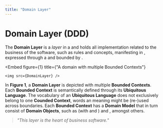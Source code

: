 ```yaml
---
title: "Domain Layer"
---
```



# Domain Layer (DDD)

The **Domain Layer** is a _layer_ in  a <GlosRef name="Layered Architecture" file="sa.layeredarchitecture" /> and holds all implementation related to the business of the software, such as rules and concepts, manifesting in <GlosRef name="Domain Models" file="ddd.domainmodel" />, expressed through a <GlosRef name="Ubiquitous Language" file="ddd.ubiquitouslanguage" /> and bounded by <GlosRef name="Contexts" file="ddd.boundedcontext" />.


<Embed
    figure={1}
    title={"A domain with multiple Bounded Contexts"}
>
    <img src={DomainLayer} />
</Embed>

In **Figure 1**, a **Domain Layer** is depicted with multiple **Bounded Contexts**. Each **Bounded Context** is semantically defined through its **Ubiquitous Language**. The vocabulary of an **Ubiquitous Language** does not exclusively belong to one **Counded Context**, words an meaning might be (re-)used across boundaries. Each **Bounded Context** has a **Domain Model** that in turn consist of **Domain Objects**, such as <GlosRef name="Aggregates" file="ddd.aggregate" /> (with <GlosRef name="Value Objects" file="sd.valueobject" /> and <GlosRef name="Entities" file="sd.Entity" />) and <GlosRef name="Repositories" file="sd.repository" />, amongst others.


> _"This layer is the heart of business software."_ <BibRef name="DDD" pp="70" />




<BackButton />